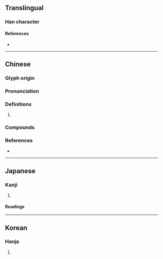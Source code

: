 {{character info}}
==Translingual==

===Han character===
{{Han char|rn=61|rad=心|as=07|sn=10|four=93032|canj=PIAV|ids=⿰忄良}}

====References====
* {{Han ref|kx=0388.150|dkj=10690|dj=0721.070|hdz=42307.030|uh=60A2|ud=24738|bh=D1A2|bd=53666}}

----

==Chinese==
{{zh-forms|alt=惊}}

===Glyph origin===
{{Han etym}}

===Pronunciation===
{{zh-pron
|m=liàng
|c=loeng6,long5
|mc=y
|oc=y
|cat=
}}

===Definitions===
{{zh-hanzi}}

# {{rfdef|zh}}

===Compounds===
{{zh-der|愴悢|悢悢}}

===References===
* {{R:yue:mfccd}}

----

==Japanese==

===Kanji===
{{ja-kanji|grade=|rs=心07}}

# {{rfdef|ja|sort=心07}}

====Readings====
{{ja-readings
|goon=こう
|kanon=りょう
|kun=かな-しむ}}
----

==Korean==

===Hanja===
{{ko-hanja|hangeul=[[량]]>[[양]]|eumhun=|rv=ryang>yang|mr=ryang>yang|y=lyang>yang}}

# {{rfdef|ko|sort=心07}}